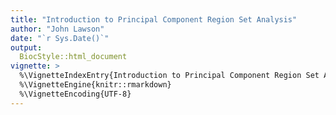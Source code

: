 ```yaml
---
title: "Introduction to Principal Component Region Set Analysis"
author: "John Lawson"
date: "`r Sys.Date()`"
output: 
  BiocStyle::html_document
vignette: >
  %\VignetteIndexEntry{Introduction to Principal Component Region Set Analysis}
  %\VignetteEngine{knitr::rmarkdown}
  %\VignetteEncoding{UTF-8}
---
```


# 


# 


